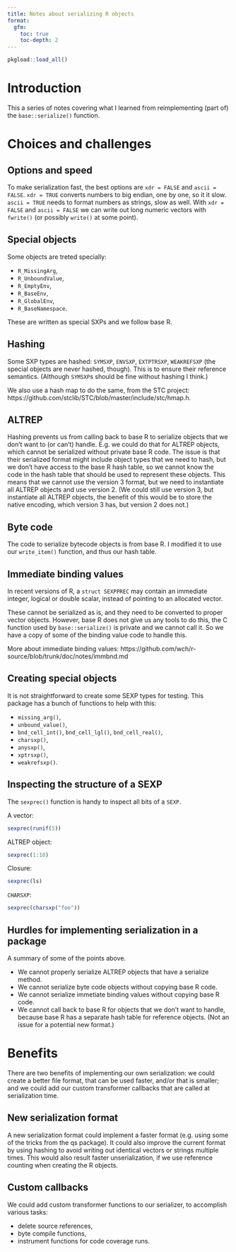 ```yaml
---
title: Notes about serializing R objects
format:
  gfm:
    toc: true
    toc-depth: 2
---
```


```r
pkgload::load_all()
```

# Introduction

This a series of notes covering what I learned from reimplementing (part
of) the `base::serialize()` function.

# Choices and challenges

## Options and speed

To make serialization fast, the best options are `xdr = FALSE` and
`ascii = FALSE`. `xdr = TRUE` converts numbers to big endian, one by one,
so it it slow. `ascii = TRUE` needs to format numbers as strings, slow as
well. With `xdr = FALSE` and `ascii = FALSE` we can write out long
numeric vectors with `fwrite()` (or possibly `write()` at some point).

## Special objects

Some objects are treted specially:

- `R_MissingArg`,
- `R_UnboundValue`,
- `R_EmptyEnv`,
- `R_BaseEnv`,
- `R_GlobalEnv`,
- `R_BaseNamespace`.

These are written as special SXPs and we follow base R.

## Hashing

Some SXP types are hashed: `SYMSXP`, `ENVSXP`, `EXTPTRSXP`, `WEAKREFSXP`
(the special objects are never hashed, though). This is to ensure their
reference semantics. (Although `SYMSXP`s should be fine without hashing
I think.)

We also use a hash map to do the same, from the STC project:
https://github.com/stclib/STC/blob/master/include/stc/hmap.h.

## ALTREP

Hashing prevents us from calling back to base R to serialize objects that
we don't want to (or can't) handle. E.g. we could do that for ALTREP
objects, which cannot be serialized without private base R code.
The issue is that their serialized format might include object types that
we need to hash, but we don't have access to the base R hash table, so
we cannot know the code in the hash table that should be used to represent
these objects. This means that we cannot use the version 3 format, but we
need to instantiate all ALTREP objects and use version 2. (We could still
use version 3, but instantiate all ALTREP objects, the benefit of this
would be to store the native encoding, which version 3 has, but version 2
does not.)

## Byte code

The code to serialize bytecode objects is from base R. I modified it to
use our `write_item()` function, and thus our hash table.

## Immediate binding values

In recent versions of R, a `struct SEXPPREC` may contain an immediate
integer, logical or double scalar, instead of pointing to an allocated
vector.

These cannot be serialized as is, and they need to be converted to
proper vector objects. However, base R does not give us any tools to
do this, the C function used by `base::serialize()` is private and we
cannot call it. So we have a copy of some of the binding value code to
handle this.

More about immediate binding values:
https://github.com/wch/r-source/blob/trunk/doc/notes/immbnd.md

## Creating special objects

It is not straightforward to create some SEXP types for testing.
This package has a bunch of functions to help with this:

- `missing_arg()`,
- `unbound_value()`,
- `bnd_cell_int()`, `bnd_cell_lgl()`, `bnd_cell_real()`,
- `charsxp()`,
- `anysxp()`,
- `xptrsxp()`,
- `weakrefsxp()`.

## Inspecting the structure of a SEXP

The `sexprec()` function is handy to inspect all bits of a `SEXP`.

A vector:

```r
sexprec(runif(5))
```

ALTREP object:

```r
sexprec(1:10)
```

Closure:

```r
sexprec(ls)
```

`CHARSXP`:

```r
sexprec(charsxp("foo"))
```

## Hurdles for implementing serialization in a package

A summary of some of the points above.

- We cannot properly serialize ALTREP objects that have a serialize method.
- We cannot serialize byte code objects without copying base R code.
- We cannot serialize immetiate binding values without copying base R code.
- We cannot call back to base R for objects that we don't want to handle,
  because base R has a separate hash table for reference objects.
  (Not an issue for a potential new format.)

# Benefits

There are two benefits of implementing our own serialization: we could
create a better file format, that can be used faster, and/or that is
smaller; and we could add our custom transformer callbacks that are called
at serialization time.

## New serialization format

A new serialization format could implement a faster format (e.g.
using some of the tricks from the qs package).
It could also improve the current format by using hashing to avoid writing
out identical vectors or strings multiple times. This would also result
faster unserialization, if we use reference counting when creating the R
objects.

## Custom callbacks

We could add custom transformer functions to our serializer, to accomplish
various tasks:

- delete source references,
- byte compile functions,
- instrument functions for code coverage runs.